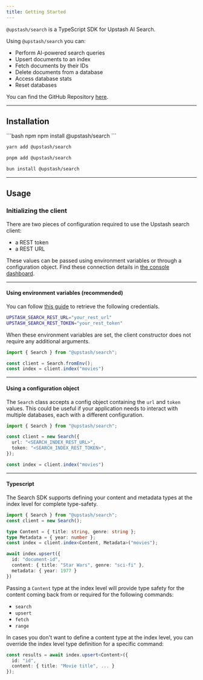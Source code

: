 ```yaml
---
title: Getting Started
---
```


`@upstash/search` is a TypeScript SDK for Upstash AI Search.

Using `@upstash/search` you can:

- Perform AI-powered search queries
- Upsert documents to an index
- Fetch documents by their IDs
- Delete documents from a database
- Access database stats
- Reset databases

You can find the GitHub Repository [here](https://github.com/upstash/search-js). 

---

## Installation

<CodeGroup>
```bash npm
npm install @upstash/search
```

```bash yarn
yarn add @upstash/search
```

```bash pnpm
pnpm add @upstash/search
```

```bash bun
bun install @upstash/search
```

</CodeGroup>

---

## Usage

### Initializing the client

There are two pieces of configuration required to use the Upstash search client: 
- a REST token
- a REST URL

 These values can be passed using environment variables or through a configuration object. Find these connection details in [the console dashboard](https://console.upstash.com/search).

 ---

#### Using environment variables (recommended)

You can follow [this guide](/search/overall/getstarted) to retrieve the following credentials.

```bash
UPSTASH_SEARCH_REST_URL="your_rest_url"
UPSTASH_SEARCH_REST_TOKEN="your_rest_token"
```

When these environment variables are set, the client constructor does not require any additional arguments.

```typescript
import { Search } from "@upstash/search";

const client = Search.fromEnv();
const index = client.index("movies")
```

---

#### Using a configuration object

The `Search` class accepts a config object containing the `url` and `token` values. This
could be useful if your application needs to interact with multiple databases, each with a different configuration.

```typescript
import { Search } from "@upstash/search";

const client = new Search({
  url: "<SEARCH_INDEX_REST_URL>",
  token: "<SEARCH_INDEX_REST_TOKEN>",
});

const index = client.index("movies")
```

---

#### Typescript

The Search SDK supports defining your content and metadata types at the index level for complete type-safety.

```typescript {4,5,6}
import { Search } from "@upstash/search";
const client = new Search();

type Content = { title: string, genre: string };
type Metadata = { year: number };
const index = client.index<Content, Metadata>("movies");

await index.upsert({
  id: "document-id",
  content: { title: "Star Wars", genre: "sci-fi" },
  metadata: { year: 1977 }
})
```

Passing a `Content` type at the index level will provide type safety for the content coming back from or required for the following commands:
- `search`
- `upsert`
- `fetch`
- `range`

In cases you don't want to define a content type at the index level, you can override the index level type definition for a specific command:

```typescript
const results = await index.upsert<Content>({
  id: "id",
  content: { title: "Movie title", ... }
});
```
